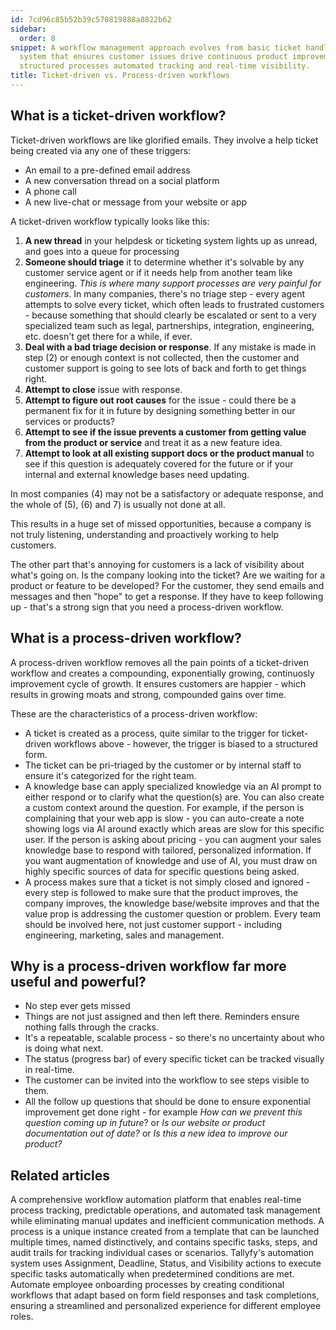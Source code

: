 ```yaml
---
id: 7cd96c85b52b39c570819888a8822b62
sidebar:
  order: 8
snippet: A workflow management approach evolves from basic ticket handling to a comprehensive
  system that ensures customer issues drive continuous product improvement through
  structured processes automated tracking and real-time visibility.
title: Ticket-driven vs. Process-driven workflows
---
```


## What is a ticket-driven workflow?

Ticket-driven workflows are like glorified emails. They involve a help ticket being created via any one of these triggers:

* An email to a pre-defined email address
* A new conversation thread on a social platform
* A phone call
* A new live-chat or message from your website or app

A ticket-driven workflow typically looks like this:

1. **A new thread** in your helpdesk or ticketing system lights up as unread, and goes into a queue for processing
2. **Someone should triage** it to determine whether it's solvable by any customer service agent or if it needs help from another team like engineering. _This is where many support processes are very painful for customers_. In many companies, there's no triage step - every agent attempts to solve every ticket, which often leads to frustrated customers - because something that should clearly be escalated or sent to a very specialized team such as legal, partnerships, integration, engineering, etc. doesn't get there for a while, if ever.
3. **Deal with a bad triage decision or response**. If any mistake is made in step (2) or enough context is not collected, then the customer and customer support is going to see lots of back and forth to get things right.
4. **Attempt to close** issue with response.
5. **Attempt to figure out root causes** for the issue  - could there be a permanent fix for it in future by designing something better in our services or products?
6. **Attempt to see if the issue prevents a customer from getting value from the product or service** and treat it as a new feature idea.
7. **Attempt to look at all existing support docs or the product manual** to see if this question is adequately covered for the future or if your internal and external knowledge bases need updating.

In most companies (4) may not be a satisfactory or adequate response, and the whole of (5), (6) and 7) is usually not done at all.

This results in a huge set of missed opportunities, because a company is not truly listening, understanding and proactively working to help customers.

The other part that's annoying for customers is a lack of visibility about what's going on. Is the company looking into the ticket? Are we waiting for a product or feature to be developed? For the customer, they send emails and messages and then "hope" to get a response. If they have to keep following up - that's a strong sign that you need a process-driven workflow.

## What is a process-driven workflow?

A process-driven workflow removes all the pain points of a ticket-driven workflow and creates a compounding, exponentially growing, continuosly improvement cycle of growth. It ensures customers are happier - which results in growing moats and strong, compounded gains over time.

These are the characteristics of a process-driven workflow:

* A ticket is created as a process, quite similar to the trigger for ticket-driven workflows above - however, the trigger is biased to a structured form.
* The ticket can be pri-triaged by the customer or by internal staff to ensure it's categorized for the right team.
* A knowledge base can apply specialized knowledge via an AI prompt to either respond or to clarify what the question(s) are. You can also create a custom context around the question. For example, if the person is complaining that your web app is slow - you can auto-create a note showing logs via AI around exactly which areas are slow for this specific user. If the person is asking about pricing - you can augment your sales knowledge base to respond with tailored, personalized information. If you want augmentation of knowledge and use of AI, you must draw on highly specific sources of data for specific questions being asked.
* A process makes sure that a ticket is not simply closed and ignored - every step is followed to make sure that the product improves, the company improves, the knowledge base/website improves and that the value prop is addressing the customer question or problem. Every team should be involved here, not just customer support - including engineering, marketing, sales and management.

## Why is a process-driven workflow far more useful and powerful?

* No step ever gets missed
* Things are not just assigned and then left there. Reminders ensure nothing falls through the cracks.
* It's a repeatable, scalable process - so there's no uncertainty about who is doing what next.
* The status (progress bar) of every specific ticket can be tracked visually in real-time.
* The customer can be invited into the workflow to see steps visible to them.
* All the follow up questions that should be done to ensure exponential improvement get done right - for example _How can we prevent this question coming up in future_? or _Is our website or product documentation out of date?_ or _Is this a new idea to improve our product?_


## Related articles
<CardGrid>
<LinkTitleCard header="<b>Features > Real time status</b>" href="/products/pro/tutorials/features/real-time-status/" > A comprehensive workflow automation platform that enables real-time process tracking, predictable operations, and automated task management while eliminating manual updates and inefficient communication methods. </LinkTitleCard>
<LinkTitleCard header="<b>Tracking And Tasks > More about processes</b>" href="/products/pro/tracking-and-tasks/processes/" > A process is a unique instance created from a template that can be launched multiple times, named distinctively, and contains specific tasks, steps, and audit trails for tracking individual cases or scenarios. </LinkTitleCard>
<LinkTitleCard header="<b>Automations > Actions</b>" href="/products/pro/documenting/templates/automations/actions/" > Tallyfy's automation system uses Assignment, Deadline, Status, and Visibility actions to execute specific tasks automatically when predetermined conditions are met. </LinkTitleCard>
<LinkTitleCard header="<b>Tutorials > Create an automation</b>" href="/products/pro/tutorials/how-can-tallyfy-automate-and-streamline-my-processes/" > Automate employee onboarding processes by creating conditional workflows that adapt based on form field responses and task completions, ensuring a streamlined and personalized experience for different employee roles. </LinkTitleCard>
</CardGrid>